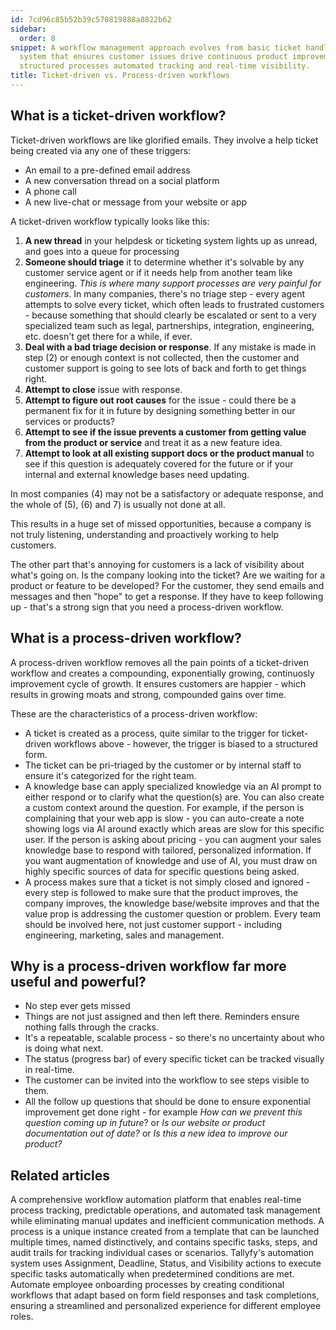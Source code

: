 ```yaml
---
id: 7cd96c85b52b39c570819888a8822b62
sidebar:
  order: 8
snippet: A workflow management approach evolves from basic ticket handling to a comprehensive
  system that ensures customer issues drive continuous product improvement through
  structured processes automated tracking and real-time visibility.
title: Ticket-driven vs. Process-driven workflows
---
```


## What is a ticket-driven workflow?

Ticket-driven workflows are like glorified emails. They involve a help ticket being created via any one of these triggers:

* An email to a pre-defined email address
* A new conversation thread on a social platform
* A phone call
* A new live-chat or message from your website or app

A ticket-driven workflow typically looks like this:

1. **A new thread** in your helpdesk or ticketing system lights up as unread, and goes into a queue for processing
2. **Someone should triage** it to determine whether it's solvable by any customer service agent or if it needs help from another team like engineering. _This is where many support processes are very painful for customers_. In many companies, there's no triage step - every agent attempts to solve every ticket, which often leads to frustrated customers - because something that should clearly be escalated or sent to a very specialized team such as legal, partnerships, integration, engineering, etc. doesn't get there for a while, if ever.
3. **Deal with a bad triage decision or response**. If any mistake is made in step (2) or enough context is not collected, then the customer and customer support is going to see lots of back and forth to get things right.
4. **Attempt to close** issue with response.
5. **Attempt to figure out root causes** for the issue  - could there be a permanent fix for it in future by designing something better in our services or products?
6. **Attempt to see if the issue prevents a customer from getting value from the product or service** and treat it as a new feature idea.
7. **Attempt to look at all existing support docs or the product manual** to see if this question is adequately covered for the future or if your internal and external knowledge bases need updating.

In most companies (4) may not be a satisfactory or adequate response, and the whole of (5), (6) and 7) is usually not done at all.

This results in a huge set of missed opportunities, because a company is not truly listening, understanding and proactively working to help customers.

The other part that's annoying for customers is a lack of visibility about what's going on. Is the company looking into the ticket? Are we waiting for a product or feature to be developed? For the customer, they send emails and messages and then "hope" to get a response. If they have to keep following up - that's a strong sign that you need a process-driven workflow.

## What is a process-driven workflow?

A process-driven workflow removes all the pain points of a ticket-driven workflow and creates a compounding, exponentially growing, continuosly improvement cycle of growth. It ensures customers are happier - which results in growing moats and strong, compounded gains over time.

These are the characteristics of a process-driven workflow:

* A ticket is created as a process, quite similar to the trigger for ticket-driven workflows above - however, the trigger is biased to a structured form.
* The ticket can be pri-triaged by the customer or by internal staff to ensure it's categorized for the right team.
* A knowledge base can apply specialized knowledge via an AI prompt to either respond or to clarify what the question(s) are. You can also create a custom context around the question. For example, if the person is complaining that your web app is slow - you can auto-create a note showing logs via AI around exactly which areas are slow for this specific user. If the person is asking about pricing - you can augment your sales knowledge base to respond with tailored, personalized information. If you want augmentation of knowledge and use of AI, you must draw on highly specific sources of data for specific questions being asked.
* A process makes sure that a ticket is not simply closed and ignored - every step is followed to make sure that the product improves, the company improves, the knowledge base/website improves and that the value prop is addressing the customer question or problem. Every team should be involved here, not just customer support - including engineering, marketing, sales and management.

## Why is a process-driven workflow far more useful and powerful?

* No step ever gets missed
* Things are not just assigned and then left there. Reminders ensure nothing falls through the cracks.
* It's a repeatable, scalable process - so there's no uncertainty about who is doing what next.
* The status (progress bar) of every specific ticket can be tracked visually in real-time.
* The customer can be invited into the workflow to see steps visible to them.
* All the follow up questions that should be done to ensure exponential improvement get done right - for example _How can we prevent this question coming up in future_? or _Is our website or product documentation out of date?_ or _Is this a new idea to improve our product?_


## Related articles
<CardGrid>
<LinkTitleCard header="<b>Features > Real time status</b>" href="/products/pro/tutorials/features/real-time-status/" > A comprehensive workflow automation platform that enables real-time process tracking, predictable operations, and automated task management while eliminating manual updates and inefficient communication methods. </LinkTitleCard>
<LinkTitleCard header="<b>Tracking And Tasks > More about processes</b>" href="/products/pro/tracking-and-tasks/processes/" > A process is a unique instance created from a template that can be launched multiple times, named distinctively, and contains specific tasks, steps, and audit trails for tracking individual cases or scenarios. </LinkTitleCard>
<LinkTitleCard header="<b>Automations > Actions</b>" href="/products/pro/documenting/templates/automations/actions/" > Tallyfy's automation system uses Assignment, Deadline, Status, and Visibility actions to execute specific tasks automatically when predetermined conditions are met. </LinkTitleCard>
<LinkTitleCard header="<b>Tutorials > Create an automation</b>" href="/products/pro/tutorials/how-can-tallyfy-automate-and-streamline-my-processes/" > Automate employee onboarding processes by creating conditional workflows that adapt based on form field responses and task completions, ensuring a streamlined and personalized experience for different employee roles. </LinkTitleCard>
</CardGrid>